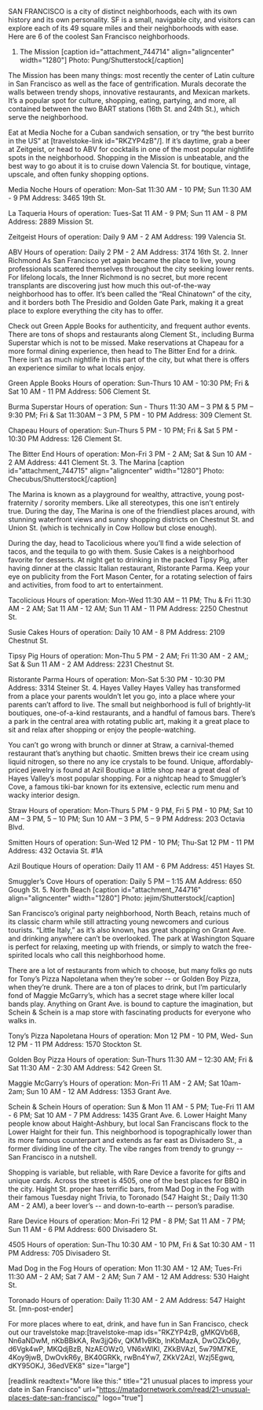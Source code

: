 SAN FRANCISCO is a city of distinct neighborhoods, each with its own history and its own personality. SF is a small, navigable city, and visitors can explore each of its 49 square miles and their neighborhoods with ease. Here are 6 of the coolest San Francisco neighborhoods.
1. The Mission
[caption id="attachment_744714" align="aligncenter" width="1280"] Photo: Pung/Shutterstock[/caption]

The Mission has been many things: most recently the center of Latin culture in San Francisco as well as the face of gentrification. Murals decorate the walls between trendy shops, innovative restaurants, and Mexican markets. It’s a popular spot for culture, shopping, eating, partying, and more, all contained between the two BART stations (16th St. and 24th St.), which serve the neighborhood.

Eat at Media Noche for a Cuban sandwich sensation, or try “the best burrito in the US” at [travelstoke-link id="RKZYP4zB"/]. If it’s daytime, grab a beer at Zeitgeist, or head to ABV for cocktails in one of the most popular nightlife spots in the neighborhood. Shopping in the Mission is unbeatable, and the best way to go about it is to cruise down Valencia St. for boutique, vintage, upscale, and often funky shopping options.

Media Noche
Hours of operation: Mon-Sat 11:30 AM - 10 PM; Sun 11:30 AM - 9 PM
Address: 3465 19th St.

La Taqueria
Hours of operation: Tues-Sat 11 AM - 9 PM; Sun 11 AM - 8 PM
Address: 2889 Mission St.

Zeitgeist
Hours of operation: Daily 9 AM - 2 AM
Address: 199 Valencia St.

ABV
Hours of operation: Daily 2 PM - 2 AM
Address: 3174 16th St.
2. Inner Richmond
As San Francisco yet again became the place to live, young professionals scattered themselves throughout the city seeking lower rents. For lifelong locals, the Inner Richmond is no secret, but more recent transplants are discovering just how much this out-of-the-way neighborhood has to offer. It’s been called the “Real Chinatown” of the city, and it borders both The Presidio and Golden Gate Park, making it a great place to explore everything the city has to offer.

Check out Green Apple Books for authenticity, and frequent author events. There are tons of shops and restaurants along Clement St., including Burma Superstar which is not to be missed. Make reservations at Chapeau for a more formal dining experience, then head to The Bitter End for a drink. There isn’t as much nightlife in this part of the city, but what there is offers an experience similar to what locals enjoy.

Green Apple Books
Hours of operation: Sun-Thurs 10 AM - 10:30 PM; Fri &amp; Sat 10 AM - 11 PM
Address: 506 Clement St.

Burma Superstar
Hours of operation: Sun - Thurs 11:30 AM – 3 PM &amp; 5 PM – 9:30 PM; Fri &amp; Sat 11:30AM – 3 PM, 5 PM - 10 PM
Address: 309 Clement St.

Chapeau 
Hours of operation: Sun-Thurs 5 PM - 10 PM; Fri &amp; Sat 5 PM - 10:30 PM
Address: 126 Clement St.

The Bitter End
Hours of operation: Mon-Fri 3 PM - 2 AM; Sat &amp; Sun 10 AM - 2 AM
Address: 441 Clement St.
3. The Marina
[caption id="attachment_744715" align="aligncenter" width="1280"] Photo: Checubus/Shutterstock[/caption]

The Marina is known as a playground for wealthy, attractive, young post-fraternity / sorority members. Like all stereotypes, this one isn’t entirely true. During the day, The Marina is one of the friendliest places around, with stunning waterfront views and sunny shopping districts on Chestnut St. and Union St. (which is technically in Cow Hollow but close enough).

During the day, head to Tacolicious where you’ll find a wide selection of tacos, and the tequila to go with them. Susie Cakes is a neighborhood favorite for desserts. At night get to drinking in the packed Tipsy Pig, after having dinner at the classic Italian restaurant, Ristorante Parma. Keep your eye on publicity from the Fort Mason Center, for a rotating selection of fairs and activities, from food to art to entertainment.

Tacolicious
Hours of operation: Mon-Wed 11:30 AM – 11 PM; Thu &amp; Fri 11:30 AM - 2 AM; Sat 11 AM - 12 AM; Sun 11 AM - 11 PM
Address: 2250 Chestnut St.

Susie Cakes
Hours of operation: Daily 10 AM - 8 PM
Address: 2109 Chestnut St.

Tipsy Pig
Hours of operation: Mon-Thu 5 PM - 2 AM; Fri 11:30 AM - 2 AM,; Sat &amp; Sun 11 AM - 2 AM
Address: 2231 Chestnut St.

Ristorante Parma
Hours of operation: Mon-Sat 5:30 PM - 10:30 PM
Address: 3314 Steiner St.
4. Hayes Valley
Hayes Valley has transformed from a place your parents wouldn’t let you go, into a place where your parents can’t afford to live. The small but neighborhood is full of brightly-lit boutiques, one-of-a-kind restaurants, and a handful of famous bars. There’s a park in the central area with rotating public art, making it a great place to sit and relax after shopping or enjoy the people-watching.

You can’t go wrong with brunch or dinner at Straw, a carnival-themed restaurant that’s anything but chaotic. Smitten brews their ice cream using liquid nitrogen, so there no any ice crystals to be found. Unique, affordably-priced jewelry is found at Azil Boutique a little shop near a great deal of Hayes Valley’s most popular shopping. For a nightcap head to Smuggler’s Cove, a famous tiki-bar known for its extensive, eclectic rum menu and wacky interior design.

Straw
Hours of operation: Mon-Thurs 5 PM - 9 PM, Fri 5 PM - 10 PM; Sat 10 AM – 3 PM, 5 – 10 PM; Sun 10 AM – 3 PM, 5 – 9 PM
Address: 203 Octavia Blvd.

Smitten
Hours of operation: Sun-Wed 12 PM - 10 PM; Thu-Sat 12 PM - 11 PM
Address: 432 Octavia St. #1A

Azil Boutique
Hours of operation: Daily 11 AM - 6 PM
Address: 451 Hayes St.

Smuggler’s Cove
Hours of operation: Daily 5 PM – 1:15 AM
Address: 650 Gough St.
5. North Beach
[caption id="attachment_744716" align="aligncenter" width="1280"] Photo: jejim/Shutterstock[/caption]

San Francisco’s original party neighborhood, North Beach, retains much of its classic charm while still attracting young newcomers and curious tourists. “Little Italy,” as it’s also known, has great shopping on Grant Ave. and drinking anywhere can’t be overlooked. The park at Washington Square is perfect for relaxing, meeting up with friends, or simply to watch the free-spirited locals who call this neighborhood home.

There are a lot of restaurants from which to choose, but many folks go nuts for Tony’s Pizza Napoletana when they’re sober -- or Golden Boy Pizza, when they’re drunk. There are a ton of places to drink, but I’m particularly fond of Maggie McGarry’s, which has a secret stage where killer local bands play. Anything on Grant Ave. is bound to capture the imagination, but Schein &amp; Schein is a map store with fascinating products for everyone who walks in.

Tony’s Pizza Napoletana 
Hours of operation: Mon 12 PM - 10 PM, Wed- Sun 12 PM - 11 PM
Address: 1570 Stockton St.

Golden Boy Pizza
Hours of operation: Sun-Thurs 11:30 AM – 12:30 AM; Fri &amp; Sat 11:30 AM - 2:30 AM
Address: 542 Green St.

Maggie McGarry’s
Hours of operation: Mon-Fri 11 AM - 2 AM; Sat 10am-2am; Sun 10 AM - 12 AM
Address: 1353 Grant Ave.

Schein &amp; Schein
Hours of operation: Sun &amp; Mon 11 AM - 5 PM; Tue-Fri 11 AM - 6 PM; Sat 10 AM - 7 PM
Address: 1435 Grant Ave.
6. Lower Haight
Many people know about Haight-Ashbury, but local San Franciscans flock to the Lower Haight for their fun. This neighborhood is topographically lower than its more famous counterpart and extends as far east as Divisadero St., a former dividing line of the city. The vibe ranges from trendy to grungy -- San Francisco in a nutshell.

Shopping is variable, but reliable, with Rare Device a favorite for gifts and unique cards. Across the street is 4505, one of the best places for BBQ in the city. Haight St. proper has terrific bars, from Mad Dog in the Fog with their famous Tuesday night Trivia, to Toronado (547 Haight St.; Daily 11:30 AM - 2 AM), a beer lover’s -- and down-to-earth -- person’s paradise.

Rare Device 
Hours of operation: Mon-Fri 12 PM - 8 PM; Sat 11 AM - 7 PM; Sun 11 AM - 6 PM
Address: 600 Divisadero St.

4505 
Hours of operation: Sun-Thu 10:30 AM - 10 PM, Fri &amp; Sat 10:30 AM - 11 PM
Address: 705 Divisadero St.

Mad Dog in the Fog
Hours of operation: Mon 11:30 AM - 12 AM; Tues-Fri 11:30 AM - 2 AM; Sat 7 AM - 2 AM; Sun 7 AM - 12 AM
Address: 530 Haight St.

Toronado 
Hours of operation: Daily 11:30 AM - 2 AM
Address: 547 Haight St. [mn-post-ender]



For more places where to eat, drink, and have fun in San Francisco, check out our travelstoke map:[travelstoke-map ids="RKZYP4zB, gMKQVb6B, Nn6aNDwM, nKbBBkKA, Rw3jjQ6v, QKM1vBKb, lnKbMazA, DwOZkQ6y, d6Vgk4wP, MKQdjBzB, NzAEOWz0, VN6xWlKl, ZKkBVAzl, 5w79M7KE, 4Koy9jwB, DwOvkR6y, BK40GRKk, rwBn4Yw7, ZKkV2Azl, Wzj5Egwq, dKY95OKJ, 36edVEK8" size="large"]

[readlink readtext="More like this:" title="21 unusual places to impress your date in San Francisco" url="https://matadornetwork.com/read/21-unusual-places-date-san-francisco/" logo="true"]